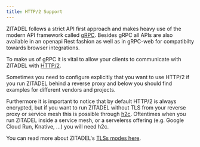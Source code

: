 ```yaml
---
title: HTTP/2 Support
---
```


ZITADEL follows a strict API first approach and makes heavy use of the modern API framework called [gRPC](https://grpc.io/).
Besides gRPC all APIs are also available in an openapi Rest fashion as well as in gRPC-web for compatibilty towards browser integrations.

To make us of gRPC it is vital to allow your clients to communicate with ZITADEL with [HTTP/2](https://en.wikipedia.org/wiki/HTTP/2).

Sometimes you need to configure explicitly that you want to use HTTP/2 if you run ZITADEL behind a reverse proxy and below you should find examples for different vendors and projects.

Furthermore it is important to notice that by default HTTP/2 is always encrypted, but if you want to run ZITADEL without TLS from your reverse proxy or service mesh this is possible through [h2c](https://httpd.apache.org/2.4/howto/http2.html).
Oftentimes when you run ZITADEL inside a service mesh, or a servelerss offering (e.g. Google Cloud Run, Knative, ...) you will need h2c.

You can read more about ZITADEL's [TLSs modes here](/guides/manage/self-hosted/tls_modes).
